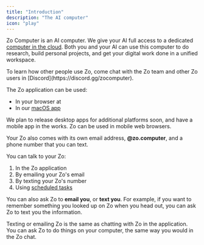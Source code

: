 ```yaml
---
title: "Introduction"
description: "The AI computer"
icon: "play"
---
```



Zo Computer is an AI computer. We give your AI full access to a dedicated [computer in the cloud](/servers). Both you and your AI can use this computer to do research, build personal projects, and get your digital work done in a unified workspace.

<Tip>
  To learn how other people use Zo, come chat with the Zo team and other Zo users in
  [Discord](https://discord.gg/zocomputer).
</Tip>

The Zo application can be used:

- <Icon icon="globe" /> In your browser at <HandleLink />
- <Icon icon="app-window" /> In our [macOS app](https://github.com/SubstrateLabs/Zo/releases/latest/download/Zo.dmg)

<Info>
  We plan to release desktop apps for additional platforms soon, and have a mobile app in the works. Zo can be used in
  mobile web browsers.
</Info>

Your Zo also comes with its own email address, **<Handle/>@zo.computer**, and a phone number that you can text.

You can talk to your Zo:

1. <Icon icon="app-window" /> In the Zo application
2. <Icon icon="send" /> By emailing your Zo's email
3. <Icon icon="message-square-more" /> By texting your Zo's number
4. <Icon icon="calendar" /> Using [scheduled tasks](/scheduled-tasks)

You can also ask Zo to <Icon icon="inbox" /> **email you**, or <Icon icon="phone" /> **text you**. For example, if you want to remember something you looked up on Zo when you head out, you can ask Zo to text you the information.

<Tip>
  Texting or emailing Zo is the same as chatting with Zo in the application. You can ask Zo to do things on your
  computer, the same way you would in the Zo chat.
</Tip>
